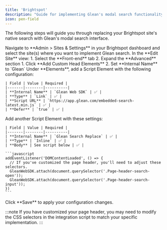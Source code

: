 ```yaml
---
title: 'Brightspot'
description: "Guide for implementing Glean's modal search functionality within Brightspot sites"
icon: pen-field
---
```


The following steps will guide you through replacing your Brightspot site's native search with Glean's modal search interface.

<Steps>
  <Step title="Access Site Settings">
    Navigate to **Admin > Sites & Settings** in your Brightspot dashboard and select the site(s) where you want to implement Glean search.
  </Step>

<Step title="Navigate to Front-end Settings">
  In the **Edit Site** view: 1. Select the **Front-end** tab 2. Expand the
  **Advanced** section
</Step>

<Step title="Add Custom Head Elements Container">
  1. Click **Add Custom Head Elements** 2. Set **Internal Name** to `Glean`
</Step>

  <Step title="Configure Web SDK Script">
    Under **Elements**, add a Script Element with the following configuration:

    | Field | Value | Required |
    |-------|--------|----------|
    | **Internal Name** | `Glean Web SDK` | ✅ |
    | **Type** | `Link` | ✅ |
    | **Script URL** | `https://app.glean.com/embedded-search-latest.min.js` | ✅ |
    | **Defer** | `true` | ✅ |

  </Step>

  <Step title="Add Integration Script">
    Add another Script Element with these settings:

    | Field | Value | Required |
    |-------|--------|----------|
    | **Internal Name** | `Glean Search Replace` | ✅ |
    | **Type** | `Inline` | ✅ |
    | **Body** | See script below | ✅ |

    ```javascript
    addEventListener('DOMContentLoaded', () => {
      // If you've customized the page header, you'll need to adjust these selectors.
      GleanWebSDK.attach(document.querySelector('.Page-header-search-open'));
      GleanWebSDK.attach(document.querySelector('.Page-header-search-input'));
    })
    ```

  </Step>

  <Step title="Save Changes">
    Click **Save** to apply your configuration changes.
  </Step>
</Steps>

:::note
If you have customized your page header, you may need to modify the CSS
selectors in the integration script to match your specific implementation.
:::
